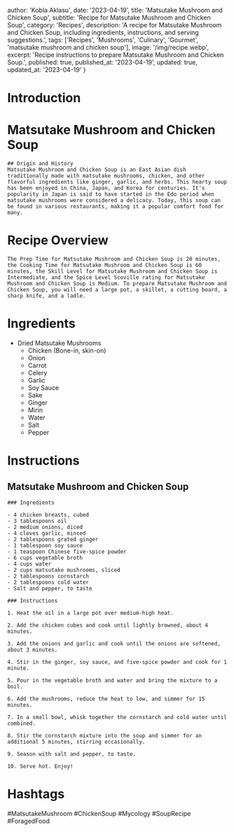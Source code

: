 
  author: 'Kobla Aklasu',
  date: '2023-04-19',
  title: 'Matsutake Mushroom and Chicken Soup',
  subtitle: 'Recipe for Matsutake Mushroom and Chicken Soup',
  category: 'Recipes',
  description: 'A recipe for Matsutake Mushroom and Chicken Soup, including ingredients, instructions, and serving suggestions.',
  tags: ['Recipes', 'Mushrooms', 'Culinary', 'Gourmet', 'matsutake mushroom and chicken soup'],
  image: '/img/recipe.webp',
  excerpt: 'Recipe instructions to prepare Matsutake Mushroom and Chicken Soup.',
  published: true,
  published_at: '2023-04-19',
  updated: true,
  updated_at: '2023-04-19'
}


  # Introduction

# Matsutake Mushroom and Chicken Soup
    
    ## Origin and History
    Matsutake Mushroom and Chicken Soup is an East Asian dish traditionally made with matsutake mushrooms, chicken, and other flavorful ingredients like ginger, garlic, and herbs. This hearty soup has been enjoyed in China, Japan, and Korea for centuries. It's popularity in Japan is said to have started in the Edo period when matsutake mushrooms were considered a delicacy. Today, this soup can be found in various restaurants, making it a popular comfort food for many.

# Recipe Overview

    The Prep Time for Matsutake Mushroom and Chicken Soup is 20 minutes, the Cooking Time for Matsutake Mushroom and Chicken Soup is 60 minutes, the Skill Level for Matsutake Mushroom and Chicken Soup is Intermediate, and the Spice Level Scoville rating for Matsutake Mushroom and Chicken Soup is Medium. To prepare Matsutake Mushroom and Chicken Soup, you will need a large pot, a skillet, a cutting board, a sharp knife, and a ladle.

# Ingredients

- Dried Matsutake Mushrooms
    - Chicken (Bone-in, skin-on)
    - Onion
    - Carrot
    - Celery
    - Garlic
    - Soy Sauce
    - Sake
    - Ginger
    - Mirin
    - Water
    - Salt
    - Pepper

# Instructions

## Matsutake Mushroom and Chicken Soup
    
    ### Ingredients
    
    - 4 chicken breasts, cubed
    - 3 tablespoons oil
    - 2 medium onions, diced
    - 4 cloves garlic, minced
    - 2 tablespoons grated ginger
    - 1 tablespoon soy sauce
    - 1 teaspoon Chinese five-spice powder
    - 6 cups vegetable broth
    - 4 cups water
    - 2 cups matsutake mushrooms, sliced
    - 2 tablespoons cornstarch
    - 2 tablespoons cold water
    - Salt and pepper, to taste
    
    ### Instructions
    
    1. Heat the oil in a large pot over medium-high heat.
    
    2. Add the chicken cubes and cook until lightly browned, about 4 minutes.
    
    3. Add the onions and garlic and cook until the onions are softened, about 3 minutes.
    
    4. Stir in the ginger, soy sauce, and five-spice powder and cook for 1 minute.
    
    5. Pour in the vegetable broth and water and bring the mixture to a boil.
    
    6. Add the mushrooms, reduce the heat to low, and simmer for 15 minutes.
    
    7. In a small bowl, whisk together the cornstarch and cold water until combined.
    
    8. Stir the cornstarch mixture into the soup and simmer for an additional 5 minutes, stirring occasionally.
    
    9. Season with salt and pepper, to taste.
    
    10. Serve hot. Enjoy!

# Hashtags

#MatsutakeMushroom #ChickenSoup #Mycology #SoupRecipe #ForagedFood




